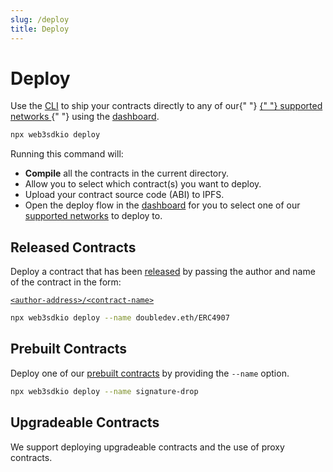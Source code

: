 ```yaml
---
slug: /deploy
title: Deploy
---
```



# Deploy

<div className="heroGrid">
<div>

<p>
  Use the <a href="https://portal.web3sdk.io/cli">CLI</a> to ship your
  contracts directly to any of our{" "}
  <a href="https://blog.web3sdk.io/guides/which-network-should-you-use/">
    {" "}
    supported networks
  </a>{" "}
  using the <a href="https://web3sdk.io/dashboard">dashboard</a>.
</p>

```bash
npx web3sdkio deploy
```

</div>

<div className="heroGridImageContainer">
  <YoutubeEmbed link={"https://www.youtube.com/embed/6EqumMCa-E8"} />
</div>
</div>

Running this command will:

- **Compile** all the contracts in the current directory.
- Allow you to select which contract(s) you want to deploy.
- Upload your contract source code (ABI) to IPFS.
- Open the deploy flow in the [dashboard](https://web3sdk.io/dashboard) for you to select one of
  our [supported networks](https://blog.web3sdk.io/guides/which-network-should-you-use) to deploy to.

<div className="row" style={{ marginBottom: 24 }}>
  <div className="col col--12" style={{ padding: 8 }}>
    <QuickstartCard
      name="Guide: Deploy A Smart Contract Using The CLI"
      description="Learn how to deploy any smart contract to one of our supported networks in one command."
      link="https://blog.web3sdk.io/guides/how-to-deploy-any-smart-contract-using-web3sdkio-cli/"
      image="/assets/icons/education.png"
    />
  </div>
</div>

## Released Contracts

Deploy a contract that has been [released](/release) by passing the author and name of the contract in the form:

[`<author-address>/<contract-name>`](https://web3sdk.io/dashboard/doubledev.eth/ERC4907)

```bash
npx web3sdkio deploy --name doubledev.eth/ERC4907
```

## Prebuilt Contracts

Deploy one of our [prebuilt contracts](/pre-built-contracts) by providing the `--name` option.

```bash
npx web3sdkio deploy --name signature-drop
```

## Upgradeable Contracts

We support deploying upgradeable contracts and the use of proxy contracts.

<div className="row" style={{ marginBottom: 24, flexWrap: "wrap" }}>
  <div className="col col--12" style={{ padding: 8 }}>
    <QuickstartCard
      name="Guide: Create & Deploy An Upgradeable Smart Contract"
      link="https://blog.web3sdk.io/guides/how-to-upgrade-smart-contracts-upgradeable-smart-contracts/"
      image="/assets/icons/education.png"
    />
  </div>
</div>

